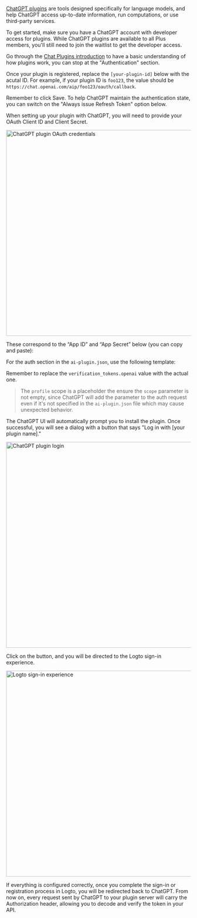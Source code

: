 

<Steps>

<Step title="Prerequisites">

[ChatGPT plugins](https://openai.com/blog/chatgpt-plugins) are tools designed specifically for language models, and help ChatGPT access up-to-date information, run computations, or use third-party services.

To get started, make sure you have a ChatGPT account with developer access for plugins. While ChatGPT plugins are available to all Plus members, you'll still need to join the waitlist to get the developer access.

Go through the [Chat Plugins introduction](https://platform.openai.com/docs/plugins/introduction) to have a basic understanding of how plugins work, you can stop at the "Authentication" section.

</Step>

<Step title="Fill out the redirect URI">

Once your plugin is registered, replace the `[your-plugin-id]` below with the acutal ID. For example, if your plugin ID is `foo123`, the value should be `https://chat.openai.com/aip/foo123/oauth/callback`.

<UriInputField name="redirectUris" defaultValue="https://chat.openai.com/aip/[your-plugin-id]/oauth/callback" />

Remember to click Save. To help ChatGPT maintain the authentication state, you can switch on the "Always issue Refresh Token" option below.

<AlwaysIssueRefreshToken />

</Step>

<Step title="Configure your plugin">

When setting up your plugin with ChatGPT, you will need to provide your OAuth Client ID and Client Secret.

<img alt="ChatGPT plugin OAuth credentials" src={chatgptPluginOauthCredentials} width="560" />

These correspond to the “App ID” and “App Secret” below (you can copy and paste):

<ClientBasics />

For the auth section in the `ai-plugin.json`, use the following template:

<AiPluginJson />

Remember to replace the `verification_tokens.openai` value with the actual one.

> The `profile` scope is a placeholder the ensure the `scope` parameter is not empty, since ChatGPT will add the parameter to the auth request even if it's not specified in the `ai-plugin.json` file which may cause unexpected behavior.

</Step>

<Step title="Test the authentication flow">

The ChatGPT UI will automatically prompt you to install the plugin. Once successful, you will see a dialog with a button that says "Log in with [your plugin name]."

<img alt="ChatGPT plugin login" src={chatgptPluginLogin} width="560" />

Click on the button, and you will be directed to the Logto sign-in experience.

<img alt="Logto sign-in experience" src={logtoSignInExperience} width="560" />

If everything is configured correctly, once you complete the sign-in or registration process in Logto, you will be redirected back to ChatGPT. From now on, every request sent by ChatGPT to your plugin server will carry the Authorization header, allowing you to decode and verify the token in your API.

</Step>

</Steps>
